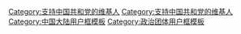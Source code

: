 {{Userbox
  |id= <small>民主共和</small>
  |id-c= #FFFFFF
  |info= 这个用户支持'''[[中国共和党]]'''。
  |info-c= lightgreen
  |info-s= 9
  |border-c= blue
}}

<includeonly>[[Category:支持中国共和党的维基人]]</includeonly>
<noinclude>
[[Category:支持中国共和党的维基人]]
[[Category:中国大陆用户框模板]]
[[Category:政治团体用户框模板]]
</noinclude>
